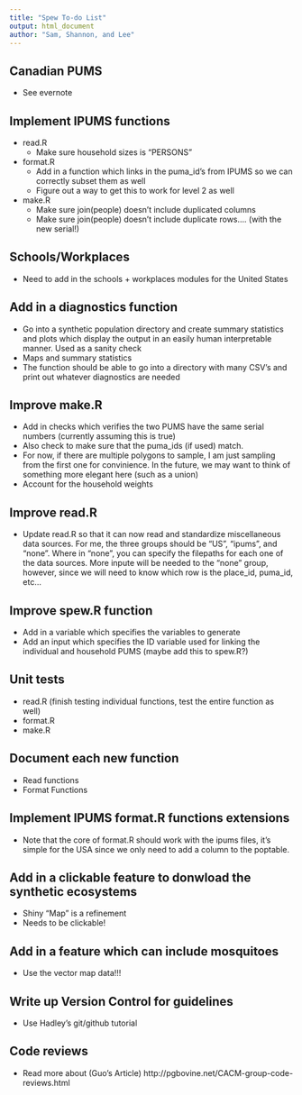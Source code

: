 ```yaml
---
title: "Spew To-do List"
output: html_document
author: "Sam, Shannon, and Lee"
---
```


## Canadian PUMS
  - See evernote 
  
## Implement IPUMS functions 
- read.R
  - Make sure household sizes is "PERSONS"
  
- format.R 
  - Add in a function which links in the puma_id's from IPUMS so we can correctly subset them as well
  - Figure out a way to get this to work for level 2 as well 

- make.R 
  - Make sure join(people) doesn't include duplicated columns
  - Make sure join(people) doesn't include duplicate rows.... (with the new serial!)

## Schools/Workplaces
- Need to add in the schools + workplaces modules for the United States  

## Add in a diagnostics function
- Go into a synthetic population directory and create summary statistics and plots which display the output in an
easily human interpretable manner. Used as a sanity check
- Maps and summary statistics 
- The function should be able to go into a directory with many CSV's and print out whatever diagnostics are needed

## Improve make.R
- Add in checks which verifies the two PUMS have the same serial numbers (currently assuming this is true)
- Also check to make sure that the puma_ids (if used) match. 
- For now, if there are multiple polygons to sample, I am just sampling from 
the first one for convinience. In the future, we may want to think of something 
more elegant here (such as a union)
- Account for the household weights 

## Improve read.R
- Update read.R so that it can now read and standardize miscellaneous data sources. For me, the three groups should be "US", "ipums", and "none". Where in "none", you can specify the filepaths for each one of the data sources. More inpute will be needed to the "none" group, however, since we will need to know which row is the place_id, puma_id, etc...

## Improve spew.R function  
- Add in a variable which specifies the variables to generate
- Add an input which specifies the ID variable used for linking the individual 
and household PUMS (maybe add this to spew.R?)

## Unit tests
- read.R (finish testing individual functions, test the entire function as well)
- format.R 
- make.R

## Document each new function
- Read functions 
- Format Functions 

## Implement IPUMS format.R functions extensions
- Note that the core of format.R should work with the ipums files, 
  it's simple for the USA since we only need to add a column to the poptable. 

## Add in a clickable feature to donwload the synthetic ecosystems 
- Shiny "Map" is a refinement
- Needs to be clickable!

## Add in a feature which can include mosquitoes
- Use the vector map data!!!

## Write up Version Control for guidelines 
- Use Hadley's git/github tutorial 

## Code reviews
- Read more about (Guo's Article) http://pgbovine.net/CACM-group-code-reviews.html 